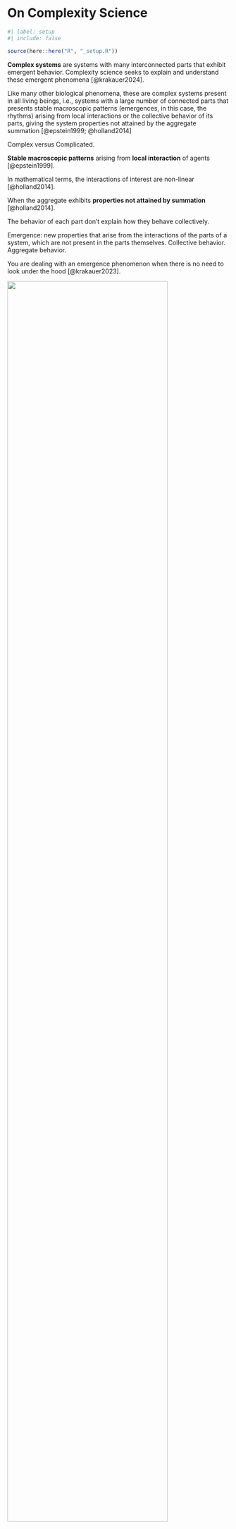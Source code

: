 <!-- %:::% .common h1 begin %:::% -->
# On Complexity Science {#sec-on-complexity-science}
<!-- %:::% .common h1 end %:::% -->

```r
#| label: setup
#| include: false

source(here::here("R", "_setup.R"))
```

**Complex systems** are systems with many interconnected parts that exhibit emergent behavior. Complexity science seeks to explain and understand these emergent phenomena [@krakauer2024].

Like many other biological phenomena, these are complex systems present in all living beings, i.e., systems with a large number of connected parts that presents stable macroscopic patterns (emergences, in this case, the rhythms) arising from local interactions or the collective behavior of its parts, giving the system properties not attained by the aggregate summation [@epstein1999; @holland2014]

Complex versus Complicated.

**Stable macroscopic patterns** arising from **local interaction** of agents [@epstein1999].

In mathematical terms, the interactions of interest are non-linear [@holland2014].

When the aggregate exhibits **properties not attained by summation** [@holland2014].

The behavior of each part don't explain how they behave collectively.

Emergence: new properties that arise from the interactions of the parts of a system, which are not present in the parts themselves. Collective behavior. Aggregate behavior.

You are dealing with an emergence phenomenon when there is no need to look under the hood [@krakauer2023].

::: {#fig-chapter-3-perez-villa-2023-figure-1}
![](images/flanagan-2021-figure-2-adapted.png){width=85%}

[Source: Reproduction of @flanagan2021.]{.legend}

An illustration depicting how the human circadian clock system regulate multiple aspects of metabolic physiology.
:::

The result of a *juggling act* of billions of years of evolution. There are no specific functions. There's no proposed goal.

Levels of description [@nicolis2012]. Starting in the cell nucleus with the molecular clock, then the cell, the tissue, the organ following to stable macroscopic patterns of circadian rhythms in behavior and physiology.

If you think about it, the extensive clock control is like a finely-tuned choreography. Everything is organized to happen at the right time, just like a **Rube Goldberg machine** [@merrow2020].

Circadian clocks regulate and/or modulate functions at all levels, ranging from gene expression and physiology to behavior and cogitation [@roenneberg2007].

It's an emergent phenomenon. It's not a property of the parts themselves. It's a property of the system as a whole.

"[...] involve great numbers of parts undergoing a kaleidoscopic array of simultaneous interactions." [@holland1992b]

In complex adaptive systems, **emergent properties** often occur when coevolving signals and boundaries generate **new levels of organization** [@holland2012].

A system of many interacting parts where the system is **more than just the sum of its parts** (Mark Newman in @mitchell2013).

A system that involves a large number of parts undergoing a kaleidoscopic array of simultaneous interactions, exhibiting **aggregate behavior** that cannot be simply derived from the actions of the individual parts [@holland1992b].

Systems with many connected agents that interact and exhibit self-organization and **emergence behavior**, all without the need for a central controller (Camilo Rodrigues Neto).

Dialectics at its finest (my working definition).

Complexity science seeks to **explain emergent phenomena** or mechanisms that “screen-off” their constituent parts and thereby allow new levels of description and understanding [@krakauer2024].

Other concepts: chaos, power laws & factor sparsity, feedback loops, robustness, equilibrium states, path dependence, leverage points

Approaches to study and model circadian clocks.

